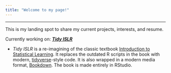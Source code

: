 ```yaml
---
title: "Welcome to my page!"
---
```


-----

This is my landing spot to share my current projects, interests, and resume.

Currently working on: ***[Tidy ISLR](https://beaulucas.github.io/tidy_islr)***

  - *Tidy ISLR* is a re-imagining of the classic textbook [Introduction to Statistical Learning](https://www-bcf.usc.edu/~gareth/ISL/). It replaces the outdated R scripts in the book with modern, [tidyverse](https://www.tidyverse.org/)-style code. It is also wrapped in a modern media format, [Bookdown](https://www.rstudio.com/resources/webinars/introducing-bookdown/). The book is made entirely in RStudio.
  

